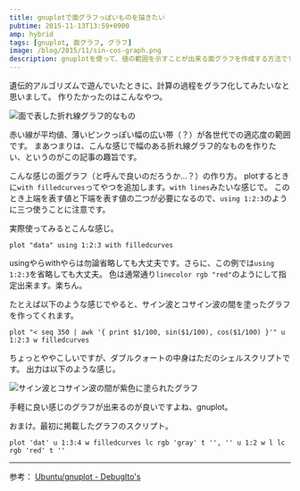 ```yaml
---
title: gnuplotで面グラフっぽいものを描きたい
pubtime: 2015-11-13T13:59+0900
amp: hybrid
tags: [gnuplot, 面グラフ, グラフ]
image: /blog/2015/11/sin-cos-graph.png
description: gnuplotを使って、値の範囲を示すことが出来る面グラフを作成する方法です。
---
```


遺伝的アルゴリズムで遊んでいたときに、計算の過程をグラフ化してみたいなと思いまして。
作りたかったのはこんなやつ。

![面で表した折れ線グラフ的なもの](/blog/2015/11/genetic-graph.png "640x480")

赤い線が平均値、薄いピンクっぽい幅の広い帯（？）が各世代での適応度の範囲です。
まあつまりは、こんな感じで幅のある折れ線グラフ的なものを作りたい、というのがこの記事の趣旨です。

こんな感じの面グラフ（と呼んで良いのだろうか…？）の作り方。
plotするときに`with filledcurves`ってやつを追加します。`with lines`みたいな感じで。
このとき上端を表す値と下端を表す値の二つが必要になるので、`using 1:2:3`のように三つ使うことに注意です。

実際使ってみるとこんな感じ。
``` gnuplot
plot "data" using 1:2:3 with filledcurves
```
usingやらwithやらは勿論省略しても大丈夫です。さらに、この例では`using 1:2:3`を省略しても大丈夫。
色は通常通り`linecolor rgb "red"`のようにして指定出来ます。楽ちん。

たとえば以下のような感じでやると、サイン波とコサイン波の間を塗ったグラフを作ってくれます。
``` gnuplot
plot "< seq 350 | awk '{ print $1/100, sin($1/100), cos($1/100) }'" u 1:2:3 w filledcurves
```
ちょっとややこしいですが、ダブルクォートの中身はただのシェルスクリプトです。
出力は以下のような感じ。

![サイン波とコサイン波の間が紫色に塗られたグラフ](/blog/2015/11/sin-cos-graph.png "640x480")

手軽に良い感じのグラフが出来るのが良いですよね、gnuplot。


おまけ。最初に掲載したグラフのスクリプト。
``` gnuplot
plot 'dat' u 1:3:4 w filledcurves lc rgb 'gray' t '', '' u 1:2 w l lc rgb 'red' t ''
```

---

参考： [Ubuntu/gnuplot - DebugIto's](http://debugitos.main.jp/index.php?Ubuntu%2Fgnuplot#h65a82e5)
